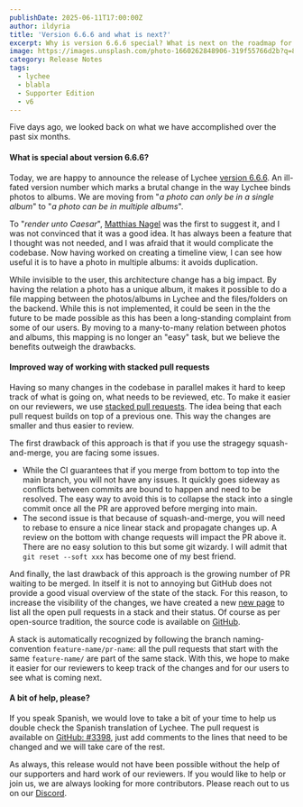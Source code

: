 ```yaml
---
publishDate: 2025-06-11T17:00:00Z
author: ildyria
title: 'Version 6.6.6 and what is next?'
excerpt: Why is version 6.6.6 special? What is next on the roadmap for Lychee?
image: https://images.unsplash.com/photo-1660262848906-319f55766d2b?q=80&w=3474&auto=format&fit=crop&ixlib=rb-4.1.0&ixid=M3wxMjA3fDB8MHxwaG90by1wYWdlfHx8fGVufDB8fHx8fA%3D%3D
category: Release Notes
tags:
  - lychee
  - blabla
  - Supporter Edition
  - v6
---
```


Five days ago, we looked back on what we have accomplished over the past six months.

#### What is special about version 6.6.6?

Today, we are happy to announce the release of Lychee [version 6.6.6](https://github.com/LycheeOrg/Lychee/releases/tag/v6.6.6). An ill-fated version number which marks a brutal change in the way Lychee binds photos to albums.
We are moving from "*a photo can only be in a single album*" to "*a photo can be in multiple albums*".

To "*render unto Caesar*", [Matthias Nagel](https://github.com/nagmat84) was the first to suggest it, and I was not convinced that it was a good idea.
It has always been a feature that I thought was not needed, and I was afraid that it would complicate the codebase.
Now having worked on creating a timeline view, I can see how useful it is to have a photo in multiple albums: it avoids duplication.

While invisible to the user, this architecture change has a big impact. By having the relation a photo has a unique album,
it makes it possible to do a file mapping between the photos/albums in Lychee and the files/folders on the backend.
While this is not implemented, it could be seen in the the future to be made possible as this has been a long-standing complaint from some of our users.
By moving to a many-to-many relation between photos and albums, this mapping is no longer an "easy" task, but we believe the benefits outweigh the drawbacks.

#### Improved way of working with stacked pull requests

Having so many changes in the codebase in parallel makes it hard to keep track of what is going on, what needs to be reviewed, etc.
To make it easier on our reviewers, we use [stacked pull requests](https://www.stacking.dev/). The idea being that each pull request builds on top of a previous one.
This way the changes are smaller and thus easier to review.

The first drawback of this approach is that if you use the stragegy squash-and-merge, you are facing some issues.

- While the CI guarantees that if you merge from bottom to top into the main branch, you will not have any issues.
  It quickly goes sideway as conflicts between commits are bound to happen and need to be resolved.
  The easy way to avoid this is to collapse the stack into a single commit once all the PR are approved before merging into main. 
- The second issue is that because of squash-and-merge, you will need to rebase to ensure a nice linear stack and propagate changes up.
  A review on the bottom with change requests will impact the PR above it. There are no easy solution to this but some git wizardy.
  I will admit that `git reset --soft xxx` has become one of my best friend.

And finally, the last drawback of this approach is the growing number of PR waiting to be merged. In itself it is not to annoying but GitHub
does not provide a good visual overview of the state of the stack. For this reason, to increase the visibility of the changes, we have created
a new [new page](https://pr.lycheeorg.dev/) to list all the open pull requests in a stack and their status.
Of course as per open-source tradition, the source code is available on [GitHub](https://github.com/LycheeOrg/Lychee-Pull-Requests).

A stack is automatically recognized by following the branch naming-convention `feature-name/pr-name`: all the pull requests that start with the same `feature-name/` are part of the same stack.
With this, we hope to make it easier for our reviewers to keep track of the changes and for our users to see what is coming next.

#### A bit of help, please?

If you speak Spanish, we would love to take a bit of your time to help us double check the Spanish translation of Lychee.
The pull request is available on [GitHub: #3398](https://github.com/LycheeOrg/Lychee/pull/3398), just add comments to the lines that need to be changed and we will take care of the rest.

As always, this release would not have been possible without the help of our supporters and hard work of our reviewers.
If you would like to help or join us, we are always looking for more contributors.
Please reach out to us on our [Discord](https://discord.gg/JMPvuRQcTf).